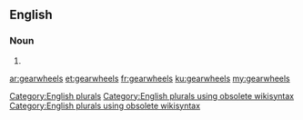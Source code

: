 ==English==

===Noun===
{{head|en}}

# {{plural of|gearwheel}}

[[Category:English plurals]][[Category:English plurals using obsolete wikisyntax]][[Category:English plurals using obsolete wikisyntax]]

[[ar:gearwheels]]
[[et:gearwheels]]
[[fr:gearwheels]]
[[ku:gearwheels]]
[[my:gearwheels]]